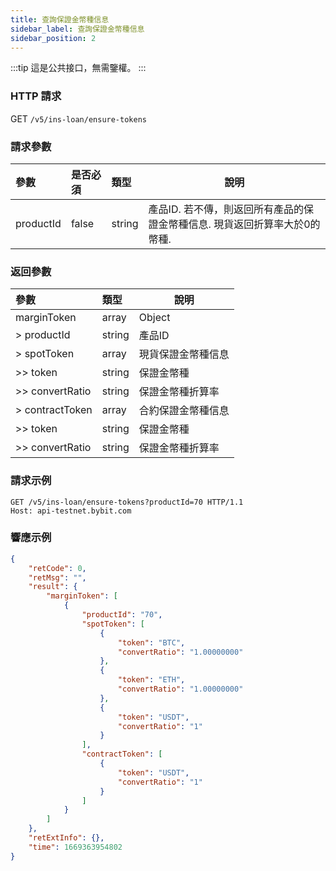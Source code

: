 ```yaml
---
title: 查詢保證金幣種信息
sidebar_label: 查詢保證金幣種信息
sidebar_position: 2
---
```


:::tip
這是公共接口，無需鑒權。
:::

### HTTP 請求
GET `/v5/ins-loan/ensure-tokens`

### 請求參數
| 參數 | 是否必須 | 類型 | 說明|
|:----- |:-------|:-----|------ |
|productId | false | string	| 產品ID. 若不傳，則返回所有產品的保證金幣種信息. 現貨返回折算率大於0的幣種. |

### 返回參數
| 參數 | 類型 | 說明|
|:----- |:-----|----- |
|marginToken |array	| Object |
|> productId |string | 產品ID |
|> spotToken |array	| 現貨保證金幣種信息 |
|>> token |string | 保證金幣種 |
|>> convertRatio |string | 保證金幣種折算率 |
|> contractToken |array	| 合約保證金幣種信息 |
|>> token |string | 保證金幣種 |
|>> convertRatio |string |保證金幣種折算率 |

### 請求示例

```http
GET /v5/ins-loan/ensure-tokens?productId=70 HTTP/1.1
Host: api-testnet.bybit.com
```

### 響應示例

```json
{
    "retCode": 0,
    "retMsg": "",
    "result": {
        "marginToken": [
            {
                "productId": "70",
                "spotToken": [
                    {
                        "token": "BTC",
                        "convertRatio": "1.00000000"
                    },
                    {
                        "token": "ETH",
                        "convertRatio": "1.00000000"
                    },
                    {
                        "token": "USDT",
                        "convertRatio": "1"
                    }
                ],
                "contractToken": [
                    {
                        "token": "USDT",
                        "convertRatio": "1"
                    }
                ]
            }
        ]
    },
    "retExtInfo": {},
    "time": 1669363954802
}
```
